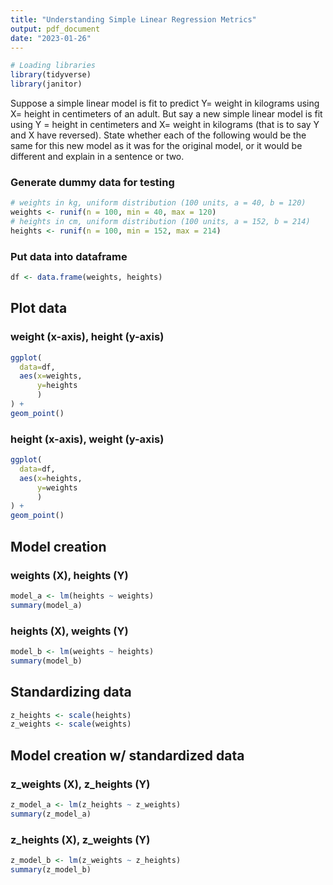 ```yaml
---
title: "Understanding Simple Linear Regression Metrics"
output: pdf_document
date: "2023-01-26"
---
```


```r
# Loading libraries
library(tidyverse)
library(janitor)
```
Suppose a simple linear model is fit to predict Y= weight in kilograms using X= height in centimeters of an adult. But say a new simple linear model is fit using Y = height in centimeters and X= weight in kilograms (that is to say Y and X have reversed).
State whether each of the following would be the same for this new model as it was for the original model, or it would be different and explain in a sentence or two.

### Generate dummy data for testing
```r
# weights in kg, uniform distribution (100 units, a = 40, b = 120)
weights <- runif(n = 100, min = 40, max = 120)
# heights in cm, uniform distribution (100 units, a = 152, b = 214)
heights <- runif(n = 100, min = 152, max = 214)
```

### Put data into dataframe
```r
df <- data.frame(weights, heights)
```

\newpage

## Plot data
### weight (x-axis), height (y-axis)
```r
ggplot(
  data=df,
  aes(x=weights,
      y=heights
      )
) +
geom_point()
```

### height (x-axis), weight (y-axis)
```r
ggplot(
  data=df,
  aes(x=heights,
      y=weights
      )
) +
geom_point()
```

\newpage

## Model creation

### weights (X), heights (Y)
```r
model_a <- lm(heights ~ weights)
summary(model_a)
```

### heights (X), weights (Y)
```r
model_b <- lm(weights ~ heights)
summary(model_b)
```

\newpage

## Standardizing data
```r
z_heights <- scale(heights)
z_weights <- scale(weights)
```

## Model creation w/ standardized data
### z_weights (X), z_heights (Y)
```r
z_model_a <- lm(z_heights ~ z_weights)
summary(z_model_a)
```

### z_heights (X), z_weights (Y)
```r
z_model_b <- lm(z_weights ~ z_heights)
summary(z_model_b)
```
